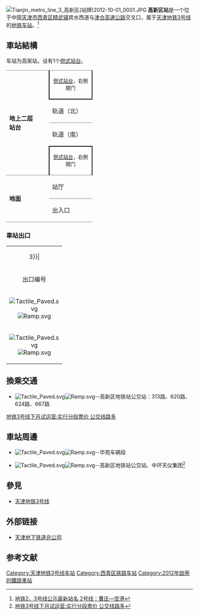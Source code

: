 {{noteTA 
|G1 =Transport}}
{{Infobox station
|name = 高新区
|eng_name = Gaoxinqu
|linecolour = {{天津地铁颜色|3}}
|image = Tianjin metro line 3 高新区 2012-10-03 0001.JPG
|caption = 高新区站外观（2012年10月）
|other_name = 
|country = {{PRC}}
|borough = [[天津市|天津市]][[西青区|西青区]][[精武镇|精武镇]]
|address = 宾水西道与[[津仓高速公路|津仓高速公路]]交叉口
|coordinates = {{coord|39.07073|N|117.09208|E|display=inline,title|Region:CH_type}}
|elevation = 
|operator = [[天津轨道交通集团|天津轨道交通集团]]
|lines = {{天津地铁线路名|3|SL}}
|distance = 
|platform = 2座[[侧式站台|侧式站台]]
|tracks = 2条
|bus_routes = 
|bus_stands = 
|connections = 公交站
|structure = 高架车站
|hall = 
|depth = 
|levels = 
|interchange = 
|exits = 2个
|lift = 
|escalator = 
|architect = 
|architectural_style = 
|colour = 
|type = 
|status = 运营中
|code = 
|zone = 
|classification = 
|website = 
|built = 
|opened = 2012年10月1日
|closed = 
|pass_year = 
|passengers = 
|pass_system = 
|pass_rank = 
|mpassengers = 
|trains = 
|station_hours = 
|hours = 
|first = 往{{天津地铁起讫站|3|R}}：06:00<br />往{{天津地铁起讫站|3|L}}：06:29
|last = 往{{天津地铁起讫站|3|R}}：23:01<br />往{{天津地铁起讫站|3|L}}：23:30
|adjacent = {{adjacent stations|system=天津地铁|line=3|left=学府工业区|right=大学城}}
|other_services = 
|route_map = 
}}
[[File:Tianjin_metro_line_3_高新区(站牌)2012-10-01_0001.JPG|thumb]]
'''高新区站'''是一个位于中国[[天津市|天津市]][[西青区|西青区]][[精武镇|精武镇]]宾水西道与[[津仓高速公路|津仓高速公路]]交叉口，属于[[天津地铁|天津地铁]][[天津地铁3号线|3号线]]的[[地铁车站|地铁车站]]。<ref>[http://news.enorth.com.cn/system/2011/04/29/006460387.shtml 地铁2、3号线公示最新站名 2号线：曹庄—空港]</ref>

== 車站結構 ==
车站为高架站，设有1个[[侧式站台|侧式站台]]。
{|cellspacing=0 cellpadding=3
|-
|style="border-top:solid 1px gray;" rowspan=4 valign=top width=50|'''地上二层'''<br>'''站台'''
|style="border-right:solid 2px black;border-left:solid 2px black;border-top:solid 1px gray;border-bottom:solid 2px black;" colspan=2|<center><small>[[侧式站台|侧式站台]]，右側開门</small></center>
|-
|style="border-bottom:solid 1px gray;"|轨道（北）
|style="border-bottom:solid 1px gray;"|{{arrow|L}} {{天津地铁线路名|3|c}}往{{站|南站|南站|地铁}}<small>（{{站|学府工业区}}）</small> 
|-
|轨道（南）
|{{arrow|R}} {{天津地铁线路名|3|c}}往{{站|小淀}}<small>（{{站|大学城||天津市}}）</small>
|-
|style="border-right:solid 2px black;border-left:solid 2px black;border-top:solid 2px black;" colspan=2|<center><small>[[侧式站台|侧式站台]]，右側開门</small></center>
|-
|style="border-top:solid 1px gray;border-bottom:solid 1px gray;" rowspan=2 valign=top width=100|'''地面'''
|style="border-top:solid 1px gray;border-bottom:solid 1px gray;" valign=top width=100|站厅
|style="border-top:solid 1px gray;border-bottom:solid 1px gray;" valign=top width=350|客服中心、[[自动售票机|自动售票机]]、验票机
|-
|style="border-bottom:solid 1px gray;" |出入口
|style="border-bottom:solid 1px gray;" |A、B出入口
|}

=== 車站出口 ===
{| class="wikitable" style="width:65%"
|colspan=4 align="center" bgcolor={{天津地铁颜色|3}}|
|-
! style="width:50" | 出口编号
! style="width:150" | 可到达目的地
! 照片
|-
| align="center" style="border-bottom:none" | {{港鐵出口|A}}[[File:Tactile_Paved.svg|alt=]][[File:Ramp.svg|alt=]] || 停車場、高新区地铁站公交站 || [[File:Tianjin_metro_line_3_高新区站_A口_2012-10-03_0001.JPG|250px]]
|-
| align="center" style="border-bottom:none" | {{港鐵出口|B}}[[File:Tactile_Paved.svg|alt=]][[File:Ramp.svg|alt=]] || 停車場、海泰发展二路、海泰南站公交站 || [[File:Tianjin_metro_line_3_高新区站_B口_2012-10-03_0001.JPG|250px]]
|}

== 換乘交通 ==
*{{港鐵出口|B}} [[File:Tactile_Paved.svg|alt=]][[File:Ramp.svg|alt=]]--高新区地铁站公交站：313路、620路、624路、667路
[http://news.enorth.com.cn/system/2012/09/18/010020997.shtml 地铁3号线下月试运营:实行分段票价 公交线路多]</ref>

== 車站周邊 ==
*{{港鐵出口|A}} [[File:Tactile_Paved.svg|alt=]][[File:Ramp.svg|alt=]]--华苑车辆段
*{{港鐵出口|B}} [[File:Tactile_Paved.svg|alt=]][[File:Ramp.svg|alt=]]--高新区地铁站公交站、中环天仪集团<ref>[http://news.enorth.com.cn/system/2012/09/18/010020997.shtml 地铁3号线下月试运营:实行分段票价 公交线路多]</ref>

== 參見 ==
* [[天津地铁3号线|天津地铁3号线]]

== 外部链接 ==
* [https://web.archive.org/web/20090827003539/http://www.tjdt.cn/ 天津地下铁道总公司]

==参考文献==
{{reflist}}

{{Commonscat|Gaoxinqu Station}}

{{天津地铁3号线}}
{{天津轨道交通车站列表}}

[[Category:天津地铁3号线车站|Category:天津地铁3号线车站]]
[[Category:西青区铁路车站|Category:西青区铁路车站]]
[[Category:2012年啟用的鐵路車站|Category:2012年啟用的鐵路車站]]